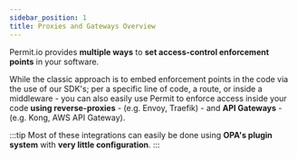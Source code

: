 ```yaml
---
sidebar_position: 1
title: Proxies and Gateways Overview
---
```


Permit.io provides **multiple ways** to **set access-control enforcement points** in your software.

While the classic approach is to embed enforcement points in the code via the use of our SDK's;
per a specific line of code, a route, or inside a middleware - you can also easily use Permit to enforce access inside your code
**using reverse-proxies** - (e.g. Envoy, Traefik) - and **API Gateways** - (e.g. Kong, AWS API Gateway).

:::tip
Most of these integrations can easily be done using **OPA's plugin system** with **very little configuration**.
:::
